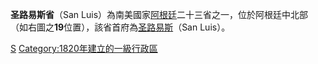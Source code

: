 {{Infobox Province AR
|province = 圣路易斯省
|native_name = San Luis
|image_flag = Bandera de la Provincia de San Luis.svg
|image_seal= Escudo de San Luis.svg
|capital = [[圣路易斯_(阿根廷)|圣路易斯]]
|area = 76,748
|population = 367,933 (2001)
|density = 4.8
|governor = [[Alberto_Rodríguez_Saá|Alberto Rodríguez Saá]]
|demonym = ''Puntano''
|comments =
|iso3166_2=D
}} 
'''圣路易斯省'''（San Luis）為南美國家[[阿根廷|阿根廷]]二十三省之一，位於阿根廷中北部（如右圖之'''19'''位置），該省首府為[[圣路易斯_(阿根廷)|圣路易斯]]（San Luis）。
{{Commonscat|San Luis Province|position=left}}
{{阿根廷行政區劃}}

[[Category:阿根廷省份|S]]
[[Category:1820年建立的一級行政區|Category:1820年建立的一級行政區]]